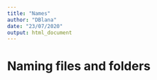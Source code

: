 ```yaml
---
title: "Names"
author: "DBlana"
date: "23/07/2020"
output: html_document
---
```


# Naming files and folders